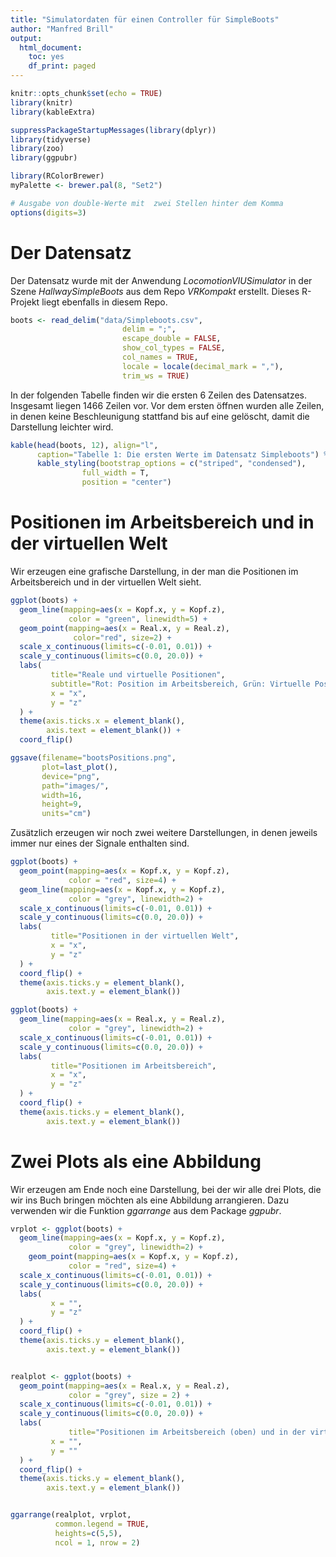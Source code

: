 ```yaml
---
title: "Simulatordaten für einen Controller für SimpleBoots"
author: "Manfred Brill"
output:
  html_document:
    toc: yes
    df_print: paged
---
```


```r
knitr::opts_chunk$set(echo = TRUE)
library(knitr)
library(kableExtra)

suppressPackageStartupMessages(library(dplyr))
library(tidyverse)
library(zoo)
library(ggpubr)

library(RColorBrewer)
myPalette <- brewer.pal(8, "Set2")

# Ausgabe von double-Werte mit  zwei Stellen hinter dem Komma
options(digits=3)
```

# Der Datensatz
Der Datensatz wurde mit der Anwendung *LocomotionVIUSimulator* in der Szene *HallwaySimpleBoots*
aus dem Repo *VRKompakt* erstellt. Dieses R-Projekt liegt ebenfalls in diesem Repo.


```r
boots <- read_delim("data/Simpleboots.csv", 
                         delim = ";", 
                         escape_double = FALSE,
                         show_col_types = FALSE,
                         col_names = TRUE, 
                         locale = locale(decimal_mark = ","), 
                         trim_ws = TRUE)

```

In der folgenden Tabelle finden wir die ersten 6 Zeilen
des Datensatzes. Insgesamt liegen 1466 Zeilen vor.
Vor dem ersten öffnen wurden alle Zeilen, in denen keine Beschleunigung stattfand bis auf eine gelöscht,
damit die Darstellung leichter wird.

```r
kable(head(boots, 12), align="l",
      caption="Tabelle 1: Die ersten Werte im Datensatz Simpleboots") %>%
      kable_styling(bootstrap_options = c("striped", "condensed"), 
                full_width = T, 
                position = "center")
```
# Positionen im Arbeitsbereich und in der virtuellen Welt
Wir erzeugen eine grafische Darstellung, in der man die Positionen im Arbeitsbereich und in der virtuellen Welt
sieht.

```r
ggplot(boots) + 
  geom_line(mapping=aes(x = Kopf.x, y = Kopf.z),
             color = "green", linewidth=5) +
  geom_point(mapping=aes(x = Real.x, y = Real.z),
              color="red", size=2) +
  scale_x_continuous(limits=c(-0.01, 0.01)) +
  scale_y_continuous(limits=c(0.0, 20.0)) +
  labs(
         title="Reale und virtuelle Positionen",
         subtitle="Rot: Position im Arbeitsbereich, Grün: Virtuelle Positionen",
         x = "x",
         y = "z"
  ) +
  theme(axis.ticks.x = element_blank(),
        axis.text = element_blank()) +
  coord_flip()

ggsave(filename="bootsPositions.png",
       plot=last_plot(), 
       device="png",
       path="images/", 
       width=16, 
       height=9, 
       units="cm")
```

Zusätzlich erzeugen wir noch zwei weitere Darstellungen, in denen jeweils immer nur eines der Signale
enthalten sind.

```r
ggplot(boots) + 
  geom_point(mapping=aes(x = Kopf.x, y = Kopf.z),
             color = "red", size=4) +
  geom_line(mapping=aes(x = Kopf.x, y = Kopf.z),
             color = "grey", linewidth=2) +
  scale_x_continuous(limits=c(-0.01, 0.01)) +
  scale_y_continuous(limits=c(0.0, 20.0)) +
  labs(
         title="Positionen in der virtuellen Welt",
         x = "x",
         y = "z"
  ) +
  coord_flip() +
  theme(axis.ticks.y = element_blank(),
        axis.text.y = element_blank())
```
```r
ggplot(boots) +
  geom_line(mapping=aes(x = Real.x, y = Real.z),
             color = "grey", linewidth=2) +
  scale_x_continuous(limits=c(-0.01, 0.01)) +
  scale_y_continuous(limits=c(0.0, 20.0)) +
  labs(
         title="Positionen im Arbeitsbereich",
         x = "x",
         y = "z"
  ) +
  coord_flip() +
  theme(axis.ticks.y = element_blank(),
        axis.text.y = element_blank())
```


# Zwei Plots als eine Abbildung
Wir erzeugen am Ende noch eine Darstellung,
bei der wir alle drei Plots, die wir ins Buch
bringen möchten als eine Abbildung arrangieren.
Dazu verwenden wir die Funktion *ggarrange*
aus dem Package *ggpubr*.

```r
vrplot <- ggplot(boots) + 
  geom_line(mapping=aes(x = Kopf.x, y = Kopf.z),
             color = "grey", linewidth=2) +
    geom_point(mapping=aes(x = Kopf.x, y = Kopf.z),
             color = "red", size=4) +
  scale_x_continuous(limits=c(-0.01, 0.01)) +
  scale_y_continuous(limits=c(0.0, 20.0)) +
  labs(
         x = "",
         y = "z"
  ) +
  coord_flip() +
  theme(axis.ticks.y = element_blank(),
        axis.text.y = element_blank())


realplot <- ggplot(boots) +
  geom_point(mapping=aes(x = Real.x, y = Real.z),
             color = "grey", size = 2) +
  scale_x_continuous(limits=c(-0.01, 0.01)) +
  scale_y_continuous(limits=c(0.0, 20.0)) +
  labs(
             title="Positionen im Arbeitsbereich (oben) und in der virtuellen Welt (unten) mit Scaled Walking",
         x = "",
         y = ""
  ) +
  coord_flip() +
  theme(axis.ticks.y = element_blank(),
        axis.text.y = element_blank())


ggarrange(realplot, vrplot,
          common.legend = TRUE,
          heights=c(5,5),
          ncol = 1, nrow = 2)

```

